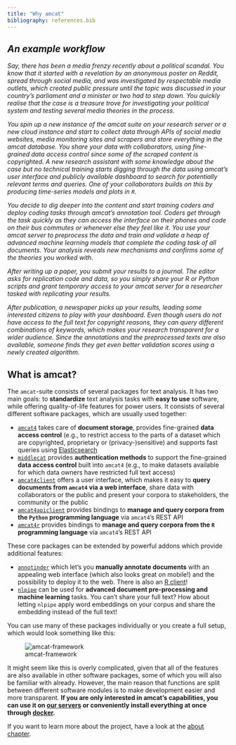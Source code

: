 ```yaml
---
title: "Why amcat"
bibliography: references.bib
---
```


::: {.callout-tip style="font-style: italic;"}
# An example workflow
Say, there has been a media frenzy recently about a political scandal. You know that it started with a revelation by an anonymous poster on Reddit, spread through social media, and was investigated by respectable media outlets, which created public pressure until the topic was discussed in your country's parliament and a minister or two had to step down. You quickly realise that the case is a treasure trove for investigating your political system and testing several media theories in the process.

You spin up a new instance of the amcat suite on your research server or a new cloud instance and start to collect data through APIs of social media websites, media monitoring sites and scrapers and store everything in the amcat database. You share your data with collaborators, using fine-grained data access control since some of the scraped content is copyrighted. A new research assistant with some knowledge about the case but no technical training starts digging through the data using amcat's user interface and publicly available dashboard to search for potentially relevant terms and queries. One of your collaborators builds on this by producing time-series models and plots in `R`.

You decide to dig deeper into the content and start training coders and deploy coding tasks through amcat's annotation tool. Coders get through the task quickly as they can access the interface on their phones and code on their bus commutes or whenever else they feel like it. You use your amcat server to preprocess the data and train and validate a heap of advanced machine learning models that complete the coding task of all documents. Your analysis reveals new mechanisms and confirms some of the theories you worked with.

After writing up a paper, you submit your results to a journal. The editor asks for replication code and data, so you simply share your R or Python scripts and grant temporary access to your amcat server for a researcher tasked with replicating your results. 

After publication, a newspaper picks up your results, leading some interested citizens to play with your dashboard. Even though users do not have access to the full text for copyright reasons, they can query different combinations of keywords, which makes your research transparent for a wider audience. Since the annotations and the preprocessed texts are also available, someone finds they get even better validation scores using a newly created algorithm.
:::

## What is amcat?

The `amcat`-suite consists of several packages for text analysis. It has two main goals:
to **standardize** text analysis tasks with **easy to use** software, while offering quality-of-life features for power users.
It consists of several different software packages, which are usually used together:

-   [`amcat4`](https://github.com/ccs-amsterdam/amcat4) takes care of **document storage**, provides fine-grained **data access control** (e.g., to restrict access to the parts of a dataset which are copyrighted, proprietary or (privacy-)sensitive) and supports fast queries using [Elasticsearch](https://www.elastic.co/what-is/elasticsearch)
-   [`middlecat`](https://github.com/ccs-amsterdam/middlecat) provides **authentication methods** to support the fine-grained **data access control** built into `amcat4` (e.g., to make datasets available for which data owners have restricted full text access)
-   [`amcat4client`](https://github.com/ccs-amsterdam/amcat4client) offers a user interface, which makes it easy to **query documents from `amcat4` via a web interface**, share data with collaborators or the public and present your corpora to stakeholders, the community or the public
-   [`amcat4apiclient`](https://github.com/ccs-amsterdam/amcat4apiclient) provides bindings to **manage and query corpora from the `Python` programming language** via `amcat4`'s REST API
-   [`amcat4r`](https://github.com/ccs-amsterdam/amcat4r) provides bindings to **manage and query corpora from the `R` programming language** via `amcat4`'s REST API

These core packages can be extended by powerful addons which provide additional features:

-   [`annotinder`](https://github.com/ccs-amsterdam/annotinder-server) which let's you **manually annotate documents** with an appealing web interface (which also looks great on mobile!) and the possibility to deploy it to the web. There is also an [R client](https://github.com/ccs-amsterdam/annotinder-r)!
-   [`nlpipe`](https://github.com/ccs-amsterdam/nlpipe) can be used for **advanced document pre-processing and machine learning** tasks. You can't share your full text? How about letting `nlpipe` apply word embeddings on your corpus and share the embedding instead of the full text!

You can use many of these packages individually or you create a full setup, which would look something like this:

![amcat-framework](media/amcat-flow.drawio.png)

It might seem like this is overly complicated, given that all of the features are also available in other software packages, some of which you will also be familiar with already. 
However, the main reason that functions are split between different software modules is to make development easier and more transparent.
**If you are only interested in amcat's capabilities, you can use it on [our servers](#run-on-our-servers) or conveniently install everything at once through [docker](#setup-through-docker).**

If you want to learn more about the project, have a look at the [about chapter](#about-amcat).
